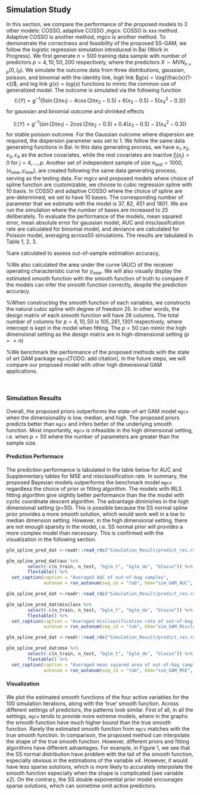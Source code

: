 ## Simulation Study
In this section, we compare the performance of the proposed models to 3 other models: COSSO, adaptive COSSO ,mgcv. COSSO is xxx method. Adaptive COSSO is another method, mgcv is another method. 
To demonstrate the correctness and feasibility of the proposed SS-GAM,
we follow the logistic regression simulation introduced in Bai (Work in
Progress). We first generate $n=500$ training data sample with number
of predictors $p=4, 10, 50, 200$ respectively, where the predictors $X \sim MVN_{n\times p}(0, I_{P})$. We simulate the outcome data from three distributions, gaussian, poisson, and binomial with the identity link, logit link $g(x) = \log(\frac{x}{1-x})$, and log link $g(x) = log(x)$ functions to mimic the common use of generalized model. The outcome is simulated via the following function
$$
\mathbb{E}(Y) = g^{-1}(5 \sin(2\pi x_1) - 4 \cos(2\pi x_2 -0.5) + 6(x_3-0.5) - 5(x_4^2 -0.3))
$$
for gaussian and binomial outcome and shrinked effects

$$
\mathbb{E}(Y) = g^{-1}(\sin(2\pi x_1) - 2\cos(2\pi x_2 -0.5) + 0.4(x_3-0.5) - 2(x_4^2 -0.3))
$$
for stable poisson outcome. For the Gaussian outcome where dispersion are required, the dispersion parameter was set to 1. We follow the same data generating functions in Bai. In this data generating process, we have $x_1, x_2, x_3, x_4$ as the active covariates, while the rest
covariates are inactive $f_j(x_j) = 0$ for $j = 4, \dots, p$. Another set of independent sample of size $n_{test}=1000$,($x_{new} ,y_{new}$), are created following the same data generating process, serving as the testing data. For mgcv and proposed models where choice of spline function are customizable, we choose to cubic regression spline with 10 basis. In COSSO and adaptive COSSO where the choice of spline are pre-determined, we set to have 10 bases. The corresponding number of parameter that we estimate with the model is 37, 82, 451 and 1801. We are run the simulation where the number of bases are increased to 25 deliberately. To evaluate the performance of the models, mean squared error, mean absolute error for gaussian model, AUC and misclassifcation rate are calculated for binomial model, and deviance are calculated for Poisson model, averaging across50 simulations. The results are tabulated in Table 1, 2, 3.




%are calculated to assess out-of-sample estimation accuracy,

%We also calculated the area under the curve (AUC) of the receiver operating characteristic curve for $y_{new}$. We will also visually display the estimated smooth function with the smooth function of truth to compare if the models can infer the smooth function correctly, despite the prediction accuracy.

%When constructing the smooth function of each variables, we constructs the natural cubic spline with degree of freedom 25. In other words, the design matrix of each smooth function will have 26 columns. The total number of columns for $p=4, 10, 50$ is $105, 261, 1301$ respectively, where intercept is kept in the model when fitting. The $p=50$ can mimic the high dimensional setting as the design matrix are in high-dimensional setting ($p >> n$)

<!-- The accuracy of variable selection is measured using Matthews correlation coefficient (MCC), -->
<!-- $$ -->
<!-- MCC = \frac{TP\times TN - FP \times FN}{\sqrt{(TP+FP)(TP+FN)(TN+FP)(TN+FN)}}, -->
<!-- $$ -->
<!-- where TP, TN, FP, and FN are true positives, true negatives, false positives, and false negatives, respectively. -->

%We benchmark the performance of the proposed methods with the state of art GAM package `mgcv`[TODO: add citation]. In the future steps, we will compare our proposed model with other high dimensional GAM applications.

 \  

### Simulation Results

Overall, the proposed priors outperforms the state-of-art GAM model `mgcv` when the dimensionality is low, median, and high. The proposed priors predicts better than `mgcv` and infers better of the underlying smooth function. Most importantly, `mgcv` is infeasible in the high dimensional setting, i.e. when $p=50$ where the number of parameters are greater than the sample size. 


#### Prediction Performace

The prediction performance is tabulated in the table below for AUC and Supplementary tables for MSE and misclassification rate. In summary, the proposed Bayesian models outperforms the benchmark model `mgcv` regardless the choice of prior or fitting algorithm. The models with IRLS fitting algorithm give slightly better performance than the the model with cyclic coordinate descent algorithm. The advantage diminishes in the high dimensional setting (p=50). This is possible because the SS normal spline prior provides a more smooth solution, which would work well in a low to median dimension setting. However, in the high dimensional setting, there are not enough sparsity in the model, i.e. SS normal prior will provides a more complex model than necessary. This is confirmed with the visualization in the following section. 

```r
glm_spline_pred_dat <-readr::read_rds("Simulation_Result/predict_res.rds")

glm_spline_pred_dat$auc %>% 
        select(-c(n_train, n_test, "bglm_t", "bglm_de", "blasso")) %>% 
        flextable() %>% 
  set_caption(caption = "Averaged AUC of out-of-bag samples",
              autonum = run_autonum(seq_id = "tab", bkm="sim_GAM_AUC", pre_label = "Table "))
```

```r
glm_spline_pred_dat <-readr::read_rds("Simulation_Result/predict_res.rds")

glm_spline_pred_dat$misclass %>% 
        select(-c(n_train, n_test, "bglm_t", "bglm_de", "blasso")) %>% 
        flextable() %>% 
  set_caption(caption = "Averaged misclassification rate of out-of-bag samples",
              autonum = run_autonum(seq_id = "tab", bkm="sim_GAM_Misclass", pre_label = "Table "))
```


```r

glm_spline_pred_dat <-readr::read_rds("Simulation_Result/predict_res.rds")

glm_spline_pred_dat$mse %>% 
        select(-c(n_train, n_test, "bglm_t", "bglm_de", "blasso")) %>% 
        flextable() %>% 
  set_caption(caption = "Averaged mean squared area of out-of-bag samples",
              autonum = run_autonum(seq_id = "tab", bkm="sim_GAM_MSE", pre_label = "Table "))
```

#### Visualization
We plot the estimated smooth functions of the four active variables for the 100 simulation iterations, along with the 'true' smooth function. Across different settings of predictors, the patterns look similar. First of all, in all the settings, `mgcv` tends to provide more  extreme models, where in the graphs the smooth function have much higher bound than the true smooth function. Rarely the estimated smooth function from `mgcv` matches with the true smooth function. In comparison, the proposed method can interpolate the shape of the true smooth function. However, different priors and fitting algorithms have different advantages. For example, in Figure 1, we see that the SS normal distribution have problem with the tail of the smooth function, especially obvious in the estimations of the variable _x4_. However, it would have less sparse solutions, which is more likely to accurately interpolate the smooth function especially when the shape is complicated (see variable _x2_). On the contrary, the SS double exponential prior model encourages sparse solutions, which can sometime omit active predictors.

